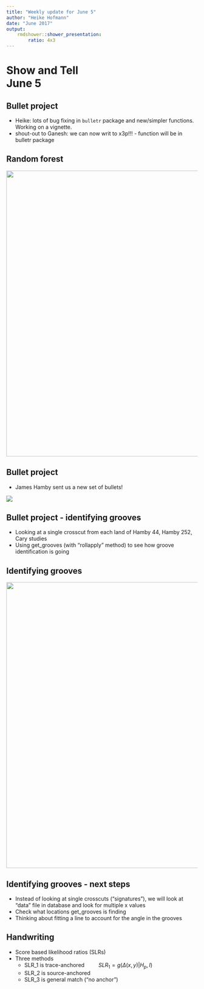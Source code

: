 ```yaml
---
title: "Weekly update for June 5"
author: "Heike Hofmann"
date: "June 2017"
output: 
    rmdshower::shower_presentation:
        ratio: 4x3
---
```



# Show and Tell <br> June 5

## Bullet project 

- Heike: lots of bug fixing in `bulletr` package and new/simpler functions. Working on a vignette.
- shout-out to Ganesh: we can now writ to x3p!!! - function will be in bulletr package 

## Random forest

<img src="images/phoenix-matches.png" width=750>

## Bullet project 

- James Hamby sent us a new set of bullets!

![](images/IMG_4839.png)


## Bullet project - identifying grooves  

- Looking at a single crosscut from each land of Hamby 44, Hamby 252, Cary studies
- Using get_grooves (with "rollapply" method) to see how groove identification is going

## Identifying grooves  

<img src="images/get_grooves_test_img.png" width=750>

## Identifying grooves - next steps  

- Instead of looking at single crosscuts ("signatures"), we will look at "data" file in database and look for multiple x values
- Check what locations get_grooves is finding
- Thinking about fitting a line to account for the angle in the grooves  


## Handwriting  

- Score based likelihood ratios (SLRs)
- Three methods
    - SLR_1 is trace-anchored $\quad\quad SLR_1 = g(\Delta(x,y)|H_p, I)$
    - SLR_2 is source-anchored
    - SLR_3 is general match ("no anchor")
